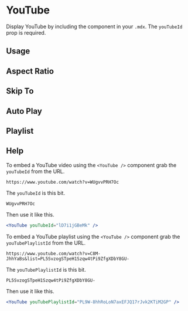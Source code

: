 

<Meta title="Components/YouTube" component={YouTube} />

# YouTube

Display YouTube by including the component in your `.mdx`. The `youTubeId` prop is required.

<ArgsTable of={YouTube} />

## Usage

<Canvas>
  <Story name="usage">
    <YouTube youTubeId="lD7i1jGBeMk" />
  </Story>
</Canvas>

## Aspect Ratio

<Canvas>
  <Story name="aspectRatio">
    <YouTube youTubeId="lD7i1jGBeMk" aspectRatio="4:3" />
  </Story>
</Canvas>

## Skip To

<Canvas>
  <Story name="skipTo">
    <YouTube youTubeId="lD7i1jGBeMk" skipTo={{ h: 0, m: 38, s: 44 }} />
  </Story>
</Canvas>

## Auto Play

<Canvas>
  <Story name="autoPlay">
    <YouTube youTubeId="lD7i1jGBeMk" autoPlay="true" />
  </Story>
</Canvas>

## Playlist

<Canvas>
  <Story name="playlist">
    <YouTube youTubePlaylistId="PL9W-8hhRoLoN7axEFJQ17rJvk2KTiM2GP" />
  </Story>
</Canvas>

## Help

<Story name="help" />

To embed a YouTube video using the `<YouTube />` component grab the `youTubeId` from the URL.

```
https://www.youtube.com/watch?v=WUgvvPRH7Oc
```

The `youTubeId` is this bit.

```
WUgvvPRH7Oc
```

Then use it like this.

```jsx
<YouTube youTubeId="lD7i1jGBeMk" />
```

To embed a YouTube playlist using the `<YouTube />` component grab the `youTubePlaylistId` from the URL.

```
https://www.youtube.com/watch?v=C8M-JhhYaBs&list=PL5SvzogSTpeH1Szqw4tPi9ZfgXDbY8GU-
```

The `youTubePlaylistId` is this bit.

```
PL5SvzogSTpeH1Szqw4tPi9ZfgXDbY8GU-
```

Then use it like this.

```jsx
<YouTube youTubePlaylistId="PL9W-8hhRoLoN7axEFJQ17rJvk2KTiM2GP" />
```
